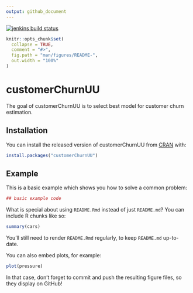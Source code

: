 ```yaml
---
output: github_document
---
```


[![jenkins build status](http://localhost:8080/job/customerChurnUU/)](http://localhost:8080/job/customerChurnUU)
<!-- README.md is generated from README.Rmd. Please edit that file -->

```r
knitr::opts_chunk$set(
  collapse = TRUE,
  comment = "#>",
  fig.path = "man/figures/README-",
  out.width = "100%"
)
```
# customerChurnUU

The goal of customerChurnUU is to select best model for customer churn estimation.

## Installation

You can install the released version of customerChurnUU from [CRAN](https://CRAN.R-project.org) with:

``` r
install.packages("customerChurnUU")
```

## Example

This is a basic example which shows you how to solve a common problem:

```r
## basic example code
```

What is special about using `README.Rmd` instead of just `README.md`? You can include R chunks like so:

```r
summary(cars)
```

You'll still need to render `README.Rmd` regularly, to keep `README.md` up-to-date.

You can also embed plots, for example:

```r
plot(pressure)
```

In that case, don't forget to commit and push the resulting figure files, so they display on GitHub!

